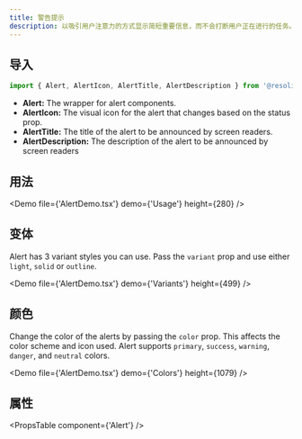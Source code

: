 ```yaml
---
title: 警告提示
description: 以吸引用户注意力的方式显示简短重要信息，而不会打断用户正在进行的任务。
---
```


## 导入

```javascript
import { Alert, AlertIcon, AlertTitle, AlertDescription } from '@resolid/nxt-ui';
```

- **Alert:** The wrapper for alert components.
- **AlertIcon:** The visual icon for the alert that changes based on the status prop.
- **AlertTitle:** The title of the alert to be announced by screen readers.
- **AlertDescription:** The description of the alert to be announced by screen readers

## 用法

<Demo file={'AlertDemo.tsx'} demo={'Usage'} height={280} />

## 变体

Alert has 3 variant styles you can use. Pass the `variant` prop and use either `light`, `solid` or `outline`.

<Demo file={'AlertDemo.tsx'} demo={'Variants'} height={499} />

## 颜色

Change the color of the alerts by passing the `color` prop. This affects the color scheme and icon used. Alert supports `primary`, `success`, `warning`, `danger`, and `neutral` colors.

<Demo file={'AlertDemo.tsx'} demo={'Colors'} height={1079} />

## 属性

<PropsTable component={'Alert'} />
